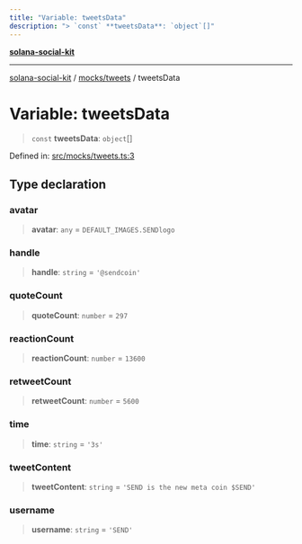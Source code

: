 ```yaml
---
title: "Variable: tweetsData"
description: "> `const` **tweetsData**: `object`[]"
---
```


[**solana-social-kit**](../../../README.mdx)

***

[solana-social-kit](../../../README.mdx) / [mocks/tweets](../README.mdx) / tweetsData

# Variable: tweetsData

> `const` **tweetsData**: `object`[]

Defined in: [src/mocks/tweets.ts:3](https://github.com/SendArcade/solana-social-starter/blob/bd4b3556b8f469c27ebb06f4df65b3a36b43ba3b/src/mocks/tweets.ts#L3)

## Type declaration

### avatar

> **avatar**: `any` = `DEFAULT_IMAGES.SENDlogo`

### handle

> **handle**: `string` = `'@sendcoin'`

### quoteCount

> **quoteCount**: `number` = `297`

### reactionCount

> **reactionCount**: `number` = `13600`

### retweetCount

> **retweetCount**: `number` = `5600`

### time

> **time**: `string` = `'3s'`

### tweetContent

> **tweetContent**: `string` = `'SEND is the new meta coin $SEND'`

### username

> **username**: `string` = `'SEND'`
